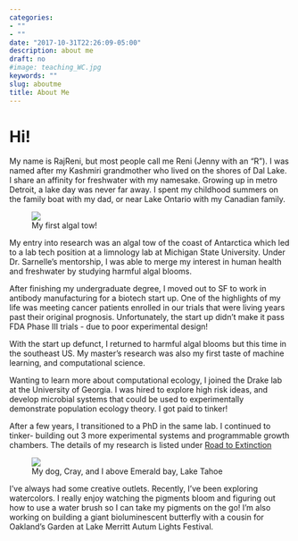 ```yaml
---
categories:
- ""
- ""
date: "2017-10-31T22:26:09-05:00"
description: about me
draft: no
#image: teaching_WC.jpg
keywords: ""
slug: aboutme
title: About Me
---
```




# Hi! 

My name is RajReni, but most people call me Reni (Jenny with an "R"). I was named after my Kashmiri grandmother who lived on the shores of Dal Lake. I share an affinity for freshwater with my namesake. Growing up in metro Detroit, a lake day was never far away. I spent my childhood summers on the family boat with my dad, or near Lake Ontario with my Canadian family. 

<figure>
  <img src='/blogs/aboutme_files/algaltow.JPG'>
  <figcaption> My first algal tow! 
  </figcaption>
</figure>


My entry into research was an algal tow of the coast of Antarctica which led to a lab tech position at a limnology lab at Michigan State University. Under Dr. Sarnelle's mentorship, I was able to merge my interest in human health and freshwater by studying harmful algal blooms. 

After finishing my undergraduate degree, I moved out to SF to work in antibody manufacturing for a biotech start up. One of the highlights of my life was meeting cancer patients enrolled in our trials that were living years past their original prognosis. Unfortunately, the start up didn't make it pass FDA Phase III trials - due to poor experimental design! 

With the start up defunct, I returned to harmful algal blooms but this time in the southeast US. My master's research was also my first taste of machine learning, and computational science.

Wanting to learn more about computational ecology, I joined the Drake lab at the University of Georgia. I was hired to explore high risk ideas, and develop microbial systems that could be used to experimentally demonstrate population ecology theory. I got paid to tinker! 

After a few years, I transitioned to a PhD in the same lab. I continued to tinker- building out 3 more experimental systems and programmable growth chambers. The details of my research is listed under [Road to Extinction](https://renikaul.github.io/blogs/dissertation)


<figure>
  <img src='/blogs/aboutme_files/Cray.JPG'>
  <figcaption> My dog, Cray, and I above Emerald bay, Lake Tahoe </figcaption>
</figure>


I've always had some creative outlets. Recently, I've been exploring watercolors. I really enjoy watching the pigments bloom and figuring out how to use a water brush so I can take my pigments on the go! I'm also working on building a giant bioluminescent butterfly with a cousin for Oakland's Garden at Lake Merritt Autum Lights Festival. 